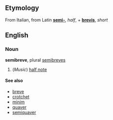 ==Etymology==
From Italian, from Latin '''[[semi-]]''', ''half'', + '''[[brevis]]''', ''short''

==English==
===Noun===
'''semibreve''', plural [[semibreves]]

# (''Music'') [[half note]]

==== See also ====
*[[breve]]
*[[crotchet]]
*[[minim]]
*[[quaver]]
*[[semiquaver]]